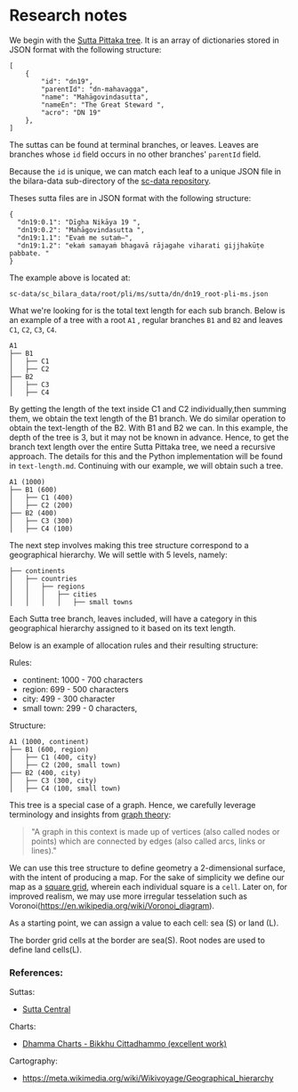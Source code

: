 # Research notes

We begin with the [Sutta Pittaka tree](https://observablehq.com/embed/ed215448fbc203b6). It is an array of dictionaries stored in JSON format with the following structure:
```
[
	{
		"id": "dn19",
		"parentId": "dn-mahavagga",
		"name": "Mahāgovindasutta",
		"nameEn": "The Great Steward ",
		"acro": "DN 19"
	},
]
```
The suttas can be found at terminal branches, or leaves. Leaves are branches whose `id` field occurs in no other branches' `parentId` field.

Because the `id` is unique, we can match each leaf to a unique JSON file in the bilara-data sub-directory of the [sc-data repository](https://github.com/suttacentral/sc-data).

Theses sutta files are in JSON format with the following structure:
```
{
  "dn19:0.1": "Dīgha Nikāya 19 ",
  "dn19:0.2": "Mahāgovindasutta ",
  "dn19:1.1": "Evaṁ me sutaṁ—",
  "dn19:1.2": "ekaṁ samayaṁ bhagavā rājagahe viharati gijjhakūṭe pabbate. "
}
```
The example above is located at:
```
sc-data/sc_bilara_data/root/pli/ms/sutta/dn/dn19_root-pli-ms.json
```
What we're looking for is the total text length for each sub branch. 
Below is an example of a tree  with a root `A1` , regular branches `B1` and `B2` and leaves `C1`, `C2`, `C3`, `C4`.
```
A1
├── B1
│   ├── C1
│   ├── C2
├── B2
│   ├── C3
│   ├── C4
```

By getting the length of the text inside C1 and C2 individually,then summing them, we obtain the text length of the B1 branch. We do similar operation to obtain the text-length of the B2. With B1 and B2 we can.
In this example, the depth of the tree is 3, but it may not be known in advance. Hence, to get the branch text length over the entire Sutta Pittaka tree, we need a recursive approach. 
The details for this and the Python implementation will be found in `text-length.md`. 
Continuing with our example, we will obtain such a tree. 
```
A1 (1000)
├── B1 (600)
│   ├── C1 (400)
│   ├── C2 (200)
├── B2 (400)
│   ├── C3 (300)
│   ├── C4 (100)
```
The next step involves making this tree structure correspond to a geographical hierarchy.
We will settle with 5 levels, namely:
```
├── continents
│   ├── countries
│   │   ├── regions
│   │   │   ├── cities
│   │   │   │   ├── small towns
```
Each Sutta tree branch, leaves included, will have a category in this geographical hierarchy assigned to it based on its text length. 

Below is an example of allocation rules and their resulting structure:

Rules:

- continent: 1000 -  700 characters
- region:  699 - 500 characters
- city: 499 - 300 character
- small town: 299 - 0 characters,

Structure:
```
A1 (1000, continent)
├── B1 (600, region)
│   ├── C1 (400, city)
│   ├── C2 (200, small town)
├── B2 (400, city)
│   ├── C3 (300, city)
│   ├── C4 (100, small town)
```
This tree is a special case of a graph. Hence, we carefully leverage terminology and insights from [graph theory](https://en.wikipedia.org/wiki/Graph_theory): 

> "A graph in this context is made up of vertices (also called nodes or points) which are connected by edges (also called arcs, links or lines)."

We can use this tree structure to define geometry a 2-dimensional surface, with the intent of producing a map.
For the sake of simplicity we define our map as a [square grid](https://en.wikipedia.org/wiki/Square_tiling), wherein each individual square is a `cell`. 
Later on, for improved realism, we may use more irregular tesselation such as Voronoi(https://en.wikipedia.org/wiki/Voronoi_diagram).

As a starting point, we can assign a value to each cell: sea (S) or land (L).

The border grid cells at the border are sea(S). Root nodes are used to define land cells(L).

<div></div>

### References:

Suttas:

- [Sutta Central](https://suttacentral.net)

Charts:
- [Dhamma Charts - Bikkhu Cittadhammo (excellent work)](https://www.dhammacharts.org/)

Cartography:

- https://meta.wikimedia.org/wiki/Wikivoyage/Geographical_hierarchy
